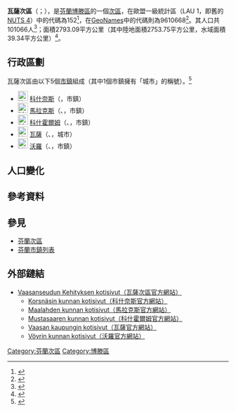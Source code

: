 {{Infobox settlement
| name                    = 瓦薩次區
| settlement_type         = [[芬蘭次區|次區]]
| native_name             =Vaasan seutukunta
| native_name_lang        = fi
| image_map               =Vaasan.seutukunta.sijainti.Suomi.2020.svg
| subdivision_type        = [[世界政區索引|國家]]
| subdivision_name        = {{flag|Finland}}
| subdivision_type1        = [[芬蘭行政區|行政區]]
| subdivision_name1        = [[博滕區|博滕區]]
| population_footnotes    = <ref name="Population" />
| population_total        = 101066
| population_as_of        = 2020
| area_footnotes          = <ref name="Area" />
| area_total_km2          = 2793.09
| area_land_km2           = 2753.75
| area_water_km2          = 39.34
| population_density_km2  = auto
| coordinates             = {{Coord|63.11569|21.73030|display=title,inline}}
| coordinates_footnotes   = <ref name="GeoNames" />
| timezone1               = [[歐洲東部時間|EET]]<ref>{{Cite web|url=https://www.timeanddate.com/worldclock/finland/helsinki|title=Current Local Time in Helsinki, Finland|website=Time and Date|language=en|access-date=2020-07-16|archive-date=2020-08-04|archive-url=https://web.archive.org/web/20200804053117/https://www.timeanddate.com/worldclock/finland/helsinki|dead-url=no}}</ref>
| utc_offset1             = +2
| timezone1_DST           = [[歐洲東部夏令時間|EEST]]<ref>{{Cite web|url=https://www.timeanddate.com/time/change/finland/helsinki|title=Clock Changes in Helsinki, Finland|website=Time and Date|language=en|access-date=2020-07-16|archive-date=2020-08-04|archive-url=https://web.archive.org/web/20200804053109/https://www.timeanddate.com/time/change/finland/helsinki|dead-url=no}}</ref>
| utc_offset1_DST         = +3
| blank_name              = [[GeoNames|GeoNames]]<ref name="GeoNames" />
| blank_info              = 9610668
| blank1_name             = LAU 1（NUTS 4）<ref name="LAU" />
| blank1_info              = 152
}}
'''瓦薩次區'''（{{lang-fi|Vaasan seutukunta}}；{{lang-sv|Vasa ekonomiska region}}），是[[芬蘭共和國|芬蘭]][[博滕區|博滕區]]的一個[[芬蘭次區|次區]]，在歐盟一級{{tsl|fr|Unité administrative locale|地方行政單位}}統計區（LAU 1，即舊的 [[地域統計單位命名法|NUTS 4]]）中的代碼為152<ref name="LAU">{{Cite web |url=http://tilastokeskus.fi/meta/luokitukset/seutukunta/001-2013/index_sv.html |title=Förteckning över ekonomiska regioner |publisher=Statistikcentralen |language=sv |access-date=2013-12-25 |archive-date=2013-11-11 |archive-url=https://web.archive.org/web/20131111091437/http://tilastokeskus.fi/meta/luokitukset/seutukunta/001-2013/index_sv.html |dead-url=no }}</ref>，在[[GeoNames|GeoNames]]中的代碼則為9610668<ref name="GeoNames">{{Cite web |url = https://www.geonames.org/9610668 |title = GeoNames - Vaasa (9610668) |access-date = 2020-07-14 |website=[[GeoNames|GeoNames]] |language = en}}</ref>。其人口共101066人<ref name="Population">{{Cite web |url = http://pxnet2.stat.fi/PXWeb/pxweb/fi/StatFin/StatFin__vrm__vamuu/statfin_vamuu_pxt_11lj.px/table/tableViewLayout1/ |title = Väestörakenteen ennakkotiedot alueittain, 2020M01*-2020M05* |date = 2020-01-31 |publisher = Tilastokeskus |access-date = 2020-07-13 |language = fi |archive-date = 2020-12-14 |archive-url = https://web.archive.org/web/20201214201953/http://pxnet2.stat.fi/PXWeb/pxweb/fi/StatFin/StatFin__vrm__vamuu/statfin_vamuu_pxt_11lj.px/ |dead-url = no }}</ref>；面積2793.09平方公里（其中陸地面積2753.75平方公里，水域面積39.34平方公里）<ref name="Area">{{Cite web |url = https://www.maanmittauslaitos.fi/sites/maanmittauslaitos.fi/files/attachments/2020/01/Vuoden_2020_pinta-alatilasto_kunnat_maakunnat.xlsx |title = Pinta-alat kunnittain (Excel) 2020-01-01 |date = 2020-01-01 |publisher = Maanmittauslaitos |access-date = 2020-07-13 |language = fi |archive-date = 2020-07-10 |archive-url = https://web.archive.org/web/20200710123737/https://www.maanmittauslaitos.fi/sites/maanmittauslaitos.fi/files/attachments/2020/01/Vuoden_2020_pinta-alatilasto_kunnat_maakunnat.xlsx |dead-url = yes }}</ref>。

== 行政區劃 ==
瓦薩次區由以下5個[[芬蘭市鎮|市鎮]]組成（其中1個市鎮擁有「城市」的稱號）。<ref name="Lappi">{{Cite web |language=fi |url=http://www.patio.fi/PatioWeb/facelets/suomenaluejaot/suomenaluejaot.faces |title=Finlands regionindelning på |website=www.patio.fi.|archive-url=https://web.archive.org/web/20121022111321/http://www.patio.fi/PatioWeb/facelets/suomenaluejaot/suomenaluejaot.faces |archive-date=2012-10-22}}</ref>
* [[File:Korsnäs.vaakuna.svg|23px]] [[科什奈斯|科什奈斯]]（{{lang|fi|Korsnäs}}，市鎮）
* [[File:Maalahti.vaakuna.svg|23px]] [[馬拉克斯|馬拉克斯]]（{{lang-fi|Maalahti}}、{{lang-sv|Malax}}，市鎮）
* [[File:Mustasaari_vaakuna.svg|23px]] [[科什霍爾姆|科什霍爾姆]]（{{lang-fi|Mustasaari}}、{{lang-sv|Korsholm}}，市鎮）
* [[File:Vaasa.vaakuna2.svg|23px]] [[瓦薩|瓦薩]]（{{lang-fi|Vaasa}}、{{lang-sv|Vasa}}，城市）
* [[File:Vöyri-Maksamaa.vaakuna.svg|23px]] [[沃羅|沃羅]]（{{lang-fi|Vöyri}}、{{lang-sv|Vörå}}，市鎮）

== 人口變化 ==
{{Bar box
|title   =  瓦薩次區1980年－2010年的人口變化圖
|titlebar=  #DDD
|width   =  600px
|barwidth=  500px
|left1   =  年
|right1  =  人口
|float   =  left
|bars    =  
{{bar pixel|1980|#0099FF|432||87 704}}
{{bar pixel|1985|#0099FF|444||90 316}}
{{bar pixel|1990|#0099FF|444||90 193}}
{{bar pixel|1995|#0099FF|453||92 129}}
{{bar pixel|2000|#0099FF|457||92 903}}
{{bar pixel|2005|#0099FF|461||93 757}}
{{bar pixel|2010|#0099FF|480||97 536}}
|caption = 來源：Tilastokeskus.<ref>{{Cite web | url = http://pxnet2.stat.fi/PXWeb/pxweb/fi/StatFin/StatFin__vrm__vaerak/statfin_vaerak_pxt_011.px | title = Väestö kielen mukaan sekä ulkomaan kansalaisten määrä ja maa-pinta-ala alueittain 1980 - 2016 | publisher = Tilastokeskus | access-date = 2018-01-18 | language = fi | archive-url = https://web.archive.org/web/20180617142223/http://pxnet2.stat.fi/PXWeb/pxweb/fi/StatFin/StatFin__vrm__vaerak/statfin_vaerak_pxt_011.px | archive-date = 2018-06-17 | dead-url = yes }}</ref>
}}
{{clear}}

== 參考資料 ==
{{reflist}}

== 參見 ==
* [[芬蘭次區|芬蘭次區]]
* [[芬蘭市鎮列表|芬蘭市鎮列表]]

== 外部鏈結 ==
* [https://www.vasek.fi/ Vaasanseudun Kehityksen kotisivut（瓦薩次區官方網站）] {{Wayback|url=https://www.vasek.fi/ |date=20210125230822 }} {{sv icon}}
** [https://www.korsnas.fi/ Korsnäsin kunnan kotisivut（科什奈斯官方網站）] {{Wayback|url=https://www.korsnas.fi/ |date=20210126124552 }} {{sv icon}}
** [https://www.malax.fi/ Maalahden kunnan kotisivut（馬拉克斯官方網站）] {{Wayback|url=https://www.malax.fi/ |date=20210124181848 }} {{sv icon}}
** [https://www.korsholm.fi/ Mustasaaren kunnan kotisivut（科什霍爾姆官方網站）] {{Wayback|url=https://www.korsholm.fi/ |date=20210119001658 }} {{sv icon}}
** [https://www.vaasa.fi/ Vaasan kaupungin kotisivut（瓦薩官方網站）] {{Wayback|url=https://www.vaasa.fi/ |date=20180825001218 }} {{fi icon}}
** [https://www.vora.fi/ Vöyrin kunnan kotisivut（沃羅官方網站）] {{Wayback|url=https://www.vora.fi/ |date=20210123210513 }} {{sv icon}}

{{芬蘭次區}}
[[Category:芬蘭次區|Category:芬蘭次區]]
[[Category:博滕區|Category:博滕區]]